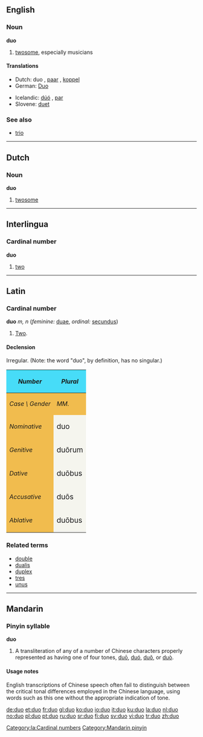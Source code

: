 {{see|Duo|dúó|duō|duó|duǒ|duò}}
{{wikipedia}}
==English==

===Noun===
'''duo'''

# [[twosome]], especially musicians

====Translations====
{{top}}
*Dutch: duo {{n}}, [[paar]] {{n}}, [[koppel]] {{n}}
*German: [[Duo]] {{n}}
{{mid}}
*Icelandic: [[dúó]] {{n}}, [[par]] {{n}}
*Slovene: [[duet]] {{m}}
{{bottom}}

===See also===
*[[trio]]

----

==Dutch==

===Noun===
'''duo''' {{n}}

# [[twosome]]

----

==Interlingua==

===Cardinal number===
'''duo'''

# [[two]]

----

==Latin==

===Cardinal number===
'''duo''' ''m, n'' (''feminine:'' [[duae]], ''ordinal:'' [[secundus]])

# [[Two]].

====Declension====
Irregular.  (Note: the word "duo", by definition, has no singular.)
{| cellpadding="5" border="1"
!style="background:#47DCF8;"| ''Number''
!style="background:#47DCF8;" colspan=3| ''Plural''
|-
!style="background:#F1BC4E;"|''Case \ Gender''
!style="background:#F1BC4E;"| ''MM.''
!style="background:#F1BC4E;"| ''FF.''
!style="background:#F1BC4E;"| ''NN.''
|-
!style="background:#F1BC4E;"| ''Nominative''
|style="background:#F5F5EE;"| <big>duo
|style="background:#F5F5EE;"| <big>duae
|style="background:#F5F5EE;"| <big>duo
|-
!style="background:#F1BC4E;"| ''Genitive''
|style="background:#F5F5EE;"| <big>duōrum
|style="background:#F5F5EE;"| <big>duārum

|style="background:#F5F5EE;"| <big>duōrum
|-
!style="background:#F1BC4E;"| ''Dative''
|style="background:#F5F5EE;"| <big>duōbus
|style="background:#F5F5EE;"| <big>duābus
|style="background:#F5F5EE;"| <big>duōbus
|-
!style="background:#F1BC4E;"| ''Accusative''
|style="background:#F5F5EE;"| <big>duōs
|style="background:#F5F5EE;"| <big>duās
|style="background:#F5F5EE;"| <big>duo
|-
!style="background:#F1BC4E;"| ''Ablative''
|style="background:#F5F5EE;"| <big>duōbus
|style="background:#F5F5EE;"| <big>duābus
|style="background:#F5F5EE;"| <big>duōbus
|}

===Related terms===
*[[double]]
*[[dualis]]
*[[duplex]]
*[[tres]]
*[[unus]]

[[Category:la:Cardinal numbers]]

----

==Mandarin==

===Pinyin syllable===
'''duo'''

# A transliteration of any of a number of Chinese characters properly represented as having one of four tones, [[duō]], [[duó]], [[duǒ]], or [[duò]].

====Usage notes====
English transcriptions of Chinese speech often fail to distinguish between the critical tonal differences employed in the Chinese language, using words such as this one without the appropriate indication of tone.

[[Category:Mandarin pinyin]]

[[de:duo]]
[[et:duo]]
[[fr:duo]]
[[gl:duo]]
[[ko:duo]]
[[io:duo]]
[[it:duo]]
[[ku:duo]]
[[la:duo]]
[[nl:duo]]
[[no:duo]]
[[pl:duo]]
[[pt:duo]]
[[ru:duo]]
[[sr:duo]]
[[fi:duo]]
[[sv:duo]]
[[vi:duo]]
[[tr:duo]]
[[zh:duo]]